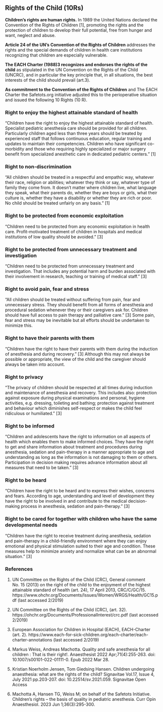 ## Rights of the Child (10Rs)

**Children's rights are human rights.** In 1989 the United Nations declared the Convention of the Rights of Children \[1\], promoting the rights and the protection of children to develop their full potential, free from hunger and want, neglect and abuse.

**Article 24 of the UN's Convention of the Rights of Children** addresses the rights and the special demands of children in health care institutions recognizing that children are especially vulnerable.

**The EACH Charter (1988)3 recognizes and endorses the rights of the child** as stipulated in the UN Convention on the Rights of the Child (UNCRC), and in particular the key principle that, in all situations, the best interests of the child should prevail (art.3).

**As commitment to the Convention of the Rights of Children** and The EACH Charter the Safetots.org initiative adjusted this to the perioperative situation and issued the following 10 Rights (10 R).

### Right to enjoy the highest attainable standard of health

"Children have the right to enjoy the highest attainable standard of health. Specialist pediatric anesthesia care should be provided for all children. Particularly children aged less than three years should be treated by experienced staff that follows continuous education, regular training and updates to maintain their competencies. Children who have significant co-morbidity and those who requiring highly specialized or major surgery benefit from specialized anesthetic care in dedicated pediatric centers." \[1\]

### Right to non-discrimination

"All children should be treated in a respectful and empathic way, whatever their race, religion or abilities; whatever they think or say, whatever type of family they come from. It doesn't matter where children live, what language they speak, what their parents do, whether they are boys or girls, what their culture is, whether they have a disability or whether they are rich or poor. No child should be treated unfairly on any basis." \[1\]

### Right to be protected from economic exploitation

"Children need to be protected from any economic exploitation in health care. Profit-motivated treatment of children in hospitals and medical institutions of low quality should be avoided." \[3\]

### Right to be protected from unnecessary treatment and investigation

"Children need to be protected from unnecessary treatment and investigation. That includes any potential harm and burden associated with their involvement in research, teaching or training of medical staff." \[3\]

### Right to avoid pain, fear and stress

"All children should be treated without suffering from pain, fear and unnecessary stress. They should benefit from all forms of anesthesia and procedural sedation whenever they or their caregivers ask for. Children should have full access to pain therapy and palliative care." \[3\] Some pain, fear and stress may be inevitable but all efforts should be undertaken to minimize this.

### Right to have their parents with them

"Children have the right to have their parents with them during the induction of anesthesia and during recovery." \[3\] Although this may not always be possible or appropriate, the view of the child and the caregiver should always be taken into account.

### Right to privacy

"The privacy of children should be respected at all times during induction and maintenance of anesthesia and recovery. This includes also: protection against exposure during physical examinations and personal, hygiene activities, e.g. dressing, toileting and bathing; protection against treatment and behaviour which diminishes self-respect or makes the child feel ridiculous or humiliated." \[3\]

### Right to be informed

"Children and adolescents have the right to information on all aspects of health which enables them to make informed choices. They have the right to get and share information about treatment and procedures during anesthesia, sedation and pain-therapy in a manner appropriate to age and understanding as long as the information is not damaging to them or others. Participation in decision making requires advance information about all measures that need to be taken." \[3\]

### Right to be heard

"Children have the right to be heard and to express their wishes, concerns and fears. According to age, understanding and level of development they have the right to be involved in and contribute to the medical decision-making process in anesthesia, sedation and pain-therapy." \[3\]

### Right to be cared for together with children who have the same developmental needs

"Children have the right to receive treatment during anesthesia, sedation and pain-therapy in a child-friendly environment where they can enjoy emotional and physical stimulation suited to their age and condition. These measures help to minimize anxiety and normalize what can be an abnormal situation." \[3\]

### References

1.  UN Committee on the Rights of the Child (CRC), General comment No. 15 (2013) on the right of the child to the enjoyment of the highest attainable standard of health (art. 24), 17 April 2013, CRC/C/GC/15. https://www.ohchr.org/Documents/Issues/Women/WRGS/Health/GC15.pdf (last accessed 2/2019)

2.  UN Committee on the Rights of the Child (CRC), (art. 32). https://ohchr.org/Documents/ProfessionalInterest/crc.pdf (last accessed 2/2019)

3.  European Association for Children in Hospital (EACH), EACH-Charter (art. 2). https://www.each-for-sick-children.org/each-charter/each-charter-annotations (last accessed 2/2019)

4.  Markus Weiss, Andreas Machotta. Quality and safe anesthesia for all children : That is their right!. Anaesthesist 2022 Apr;71(4):255-263. doi: 10.1007/s00101-022-01111-0. Epub 2022 Mar 28.

5.  Kristian Noerholm Jensen, Tom Giedsing Hansen. Children undergoing anaesthesia: what are the rights of the child? Signavitae Vol.17, Issue 4, July 2021 pp.203-207. doi: 10.22514/sv.2021.059. Signavitae Open Access

6.  Machotta A, Hansen TG, Weiss M; on behalf of the Safetots Initiative. Children's rights -- the basis of quality in pediatric anesthesia. Curr Opin Anaesthesiol. 2023 Jun 1;36(3):295-300.
